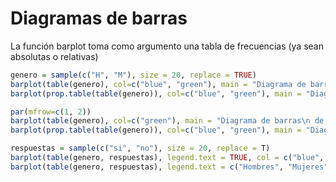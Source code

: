 
# Diagramas de barras

La función barplot toma como argumento una tabla de frecuencias (ya sean absolutas o relativas)

```{r}
genero = sample(c("H", "M"), size = 20, replace = TRUE)
barplot(table(genero), col=c("blue", "green"), main = "Diagrama de barras\n de hombres y mujeres\n aleatoriamente")
barplot(prop.table(table(genero)), col=c("blue", "green"), main = "Diagrama de barras\n de hombres y mujeres\n aleatoriamente")

par(mfrow=c(1, 2))
barplot(table(genero), col=c("green"), main = "Diagrama de barras\n de hombres y mujeres\n aleatoriamente")
barplot(prop.table(table(genero)), col=c("blue", "green"), main = "Diagrama de barras\n de hombres y mujeres\n aleatoriamente", horiz = TRUE)

respuestas = sample(c("si", "no"), size = 20, replace = T)
barplot(table(genero, respuestas), legend.text = TRUE, col = c("blue", "yellow"))
barplot(table(genero, respuestas), legend.text = c("Hombres", "Mujeres"), col = c("blue", "yellow"), beside = TRUE)
```

